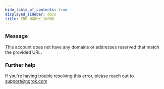 ```yaml
---
hide_table_of_contents: true
displayed_sidebar: docs
title: ERR_NGROK_18006
---
```




### Message

This account does not have any domains or addresses reserved that match the provided URL.

<ErrorDetails error="err_ngrok_18006" />

### Further help

If you're having trouble resolving this error, please reach out to [support@ngrok.com](mailto:support@ngrok.com?subject=Help%20with%20ERR_NGROK_18006)
